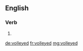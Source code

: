 ==English==

===Verb===
{{head|en}}

# {{en-past of|volley}}

[[de:volleyed]]
[[fr:volleyed]]
[[mg:volleyed]]